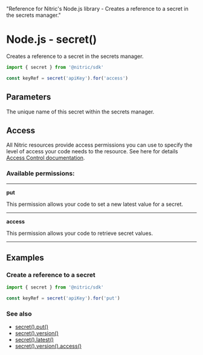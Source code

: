   "Reference for Nitric's Node.js library - Creates a reference to a secret in the secrets manager."

# Node.js - secret()

Creates a reference to a secret in the secrets manager.

```javascript
import { secret } from '@nitric/sdk'

const keyRef = secret('apiKey').for('access')
```

## Parameters

<Properties>
  <Property name="name" required type="string">
    The unique name of this secret within the secrets manager.
  </Property>
</Properties>

## Access

All Nitric resources provide access permissions you can use to specify the level of access your code needs to the resource. See here for details [Access Control documentation](/resources/access-control).

### Available permissions:

---

**put**

This permission allows your code to set a new latest value for a secret.

---

**access**

This permission allows your code to retrieve secret values.

---

## Examples

### Create a reference to a secret

```javascript
import { secret } from '@nitric/sdk'

const keyRef = secret('apiKey').for('put')
```

### See also

- [secret().put()](./secret-put)
- [secret().version()](./secret-version)
- [secret().latest()](./secret-latest)
- [secret().version().access()](./secret-version-access)
